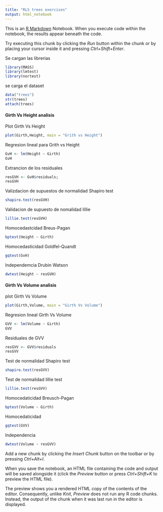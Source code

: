 ```yaml
---
title: "RLS trees exercises"
output: html_notebook
---
```


This is an [R Markdown](http://rmarkdown.rstudio.com) Notebook. When you execute code within the notebook, the results appear beneath the code. 

Try executing this chunk by clicking the *Run* button within the chunk or by placing your cursor inside it and pressing *Ctrl+Shift+Enter*. 

Se cargan las librerias

```r
library(MASS)
library(lmtest)
library(nortest)

```

se carga el dataset
```r

data("trees")
str(trees)
attach(trees)

```
#### Girth Vs Height analisis 

Plot Girth Vs Height
```r

plot(Girth,Height, main = "Grith vs Height")

```
Regresion lineal para Grith vs Height

```r

GvH <- lm(Height ~ Girth)
GvH
```

Extrancion de los residuales

```r

resGVH <- GvH$residuals;
resGVH

```
Valizdacion de supuestos de normalidad Shapiro test
```r

shapiro.test(resGVH)

```
Validacion de supuesto de nomalidad lillie

```r

lillie.test(resGVH)

```
Homocedastcidad Breus-Pagan
```r

bptest(Height ~ Girth)

```
Homocedasticidad Goldfel-Quandt
```r

gqtest(GvH)
```
Independemcia Drubin Watson

```r

dwtest(Height ~ resGVH)

```
#### Girth Vs Volume analisis 

plot Girth Vs Volume

```r

plot(Girth,Volume, main = "Girth Vs Volume")

```
Regresion lineal Girth Vs Volume

```r

GVV <- lm(Volume ~ Girth)
GVV
```
Residuales de GVV

```r
resGVV <- GVV$residuals
resGVV
```
Test de normalidad Shapiro test

```r
shapiro.test(resGVV)

```
Test de normalidad lillie test
```r

lillie.test(resGVV)
```
Homocedaticidad Breusch-Pagan

```r

bptest(Volume ~ Girth)

```
Homocedaticidad
```r
gqtest(GVV)
```

Independencia
```r
dwtest(Volume ~ resGVV)
```


Add a new chunk by clicking the *Insert Chunk* button on the toolbar or by pressing *Ctrl+Alt+I*.

When you save the notebook, an HTML file containing the code and output will be saved alongside it (click the *Preview* button or press *Ctrl+Shift+K* to preview the HTML file).

The preview shows you a rendered HTML copy of the contents of the editor. Consequently, unlike *Knit*, *Preview* does not run any R code chunks. Instead, the output of the chunk when it was last run in the editor is displayed.

